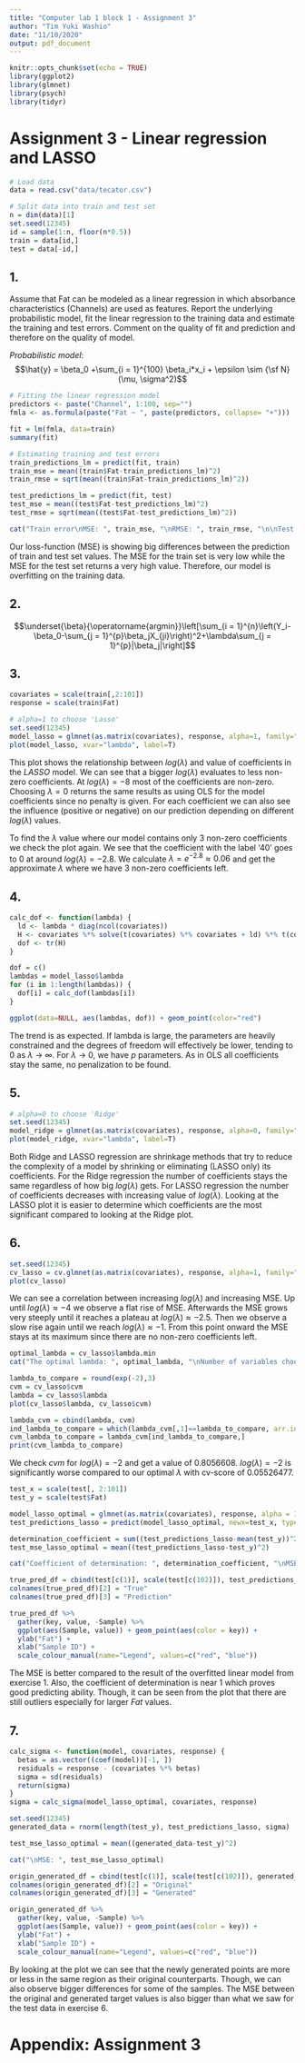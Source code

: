 ```yaml
---
title: "Computer lab 1 block 1 - Assignment 3"
author: "Tim Yuki Washio"
date: "11/10/2020"
output: pdf_document
---
```


```r
knitr::opts_chunk$set(echo = TRUE)
library(ggplot2)
library(glmnet)
library(psych)
library(tidyr)
```

# Assignment 3 - Linear regression and LASSO

```r
# Load data 
data = read.csv("data/tecator.csv")

# Split data into train and test set
n = dim(data)[1]
set.seed(12345)
id = sample(1:n, floor(n*0.5))
train = data[id,]
test = data[-id,]
```

## 1.
Assume that Fat can be modeled as a linear regression in which absorbance characteristics (Channels) are used as features. Report the underlying probabilistic model, fit the linear regression to the training data and estimate the training and test errors. Comment on the quality of fit and prediction and therefore on the quality of model.

*Probabilistic model*:
$$\hat{y} = \beta_0 +\sum_{i = 1}^{100} \beta_i*x_i + \epsilon \sim {\sf N}(\mu, \sigma^2)$$

```r
# Fitting the linear regression model
predictors <- paste("Channel", 1:100, sep="")
fmla <- as.formula(paste("Fat ~ ", paste(predictors, collapse= "+")))

fit = lm(fmla, data=train)
summary(fit)

# Estimating training and test errors
train_predictions_lm = predict(fit, train)
train_mse = mean((train$Fat-train_predictions_lm)^2)
train_rmse = sqrt(mean((train$Fat-train_predictions_lm)^2))

test_predictions_lm = predict(fit, test)
test_mse = mean((test$Fat-test_predictions_lm)^2)
test_rmse = sqrt(mean((test$Fat-test_predictions_lm)^2))

cat("Train error\nMSE: ", train_mse, "\nRMSE: ", train_rmse, "\n\nTest error\nMSE: ", test_mse, "\nRMSE: ", test_rmse)
```

Our loss-function (MSE) is showing big differences between the prediction of train and test set values. The MSE for the train set is very low while the MSE for the test set returns a very high value. Therefore, our model is overfitting on the training data.

## 2.

$$\underset{\beta}{\operatorname{argmin}}\left[\sum_{i = 1}^{n}\left(Y_i-\beta_0-\sum_{j = 1}^{p}\beta_jX_{ji}\right)^2+\lambda\sum_{j = 1}^{p}|\beta_j|\right]$$

## 3.

```r
covariates = scale(train[,2:101])
response = scale(train$Fat)

# alpha=1 to choose 'Lasso'
set.seed(12345)
model_lasso = glmnet(as.matrix(covariates), response, alpha=1, family="gaussian")
plot(model_lasso, xvar="lambda", label=T)
```

This plot shows the relationship between $log(\lambda)$ and value of coefficients in the *LASSO* model. We can see that a bigger $log(\lambda)$ evaluates to less non-zero coefficients. At $log(\lambda) = -8$ most of the coefficients are non-zero. Choosing $\lambda=0$ returns the same results as using OLS for the model coefficients since no penalty is given. For each coefficient we can also see the influence (positive or negative) on our prediction depending on different $log(\lambda)$ values.

To find the $\lambda$ value where our model contains only 3 non-zero coefficients we check the plot again.
We see that the coefficient with the label '40' goes to 0 at around $log(\lambda) = -2.8$. We calculate $\lambda = e^{-2.8} \approx 0.06$ and get the approximate $\lambda$ where we have 3 non-zero coefficients left.

## 4.

```r
calc_dof <- function(lambda) {
  ld <- lambda * diag(ncol(covariates))
  H <- covariates %*% solve(t(covariates) %*% covariates + ld) %*% t(covariates)
  dof <- tr(H)
}

dof = c()
lambdas = model_lasso$lambda
for (i in 1:length(lambdas)) {
  dof[i] = calc_dof(lambdas[i])
}

ggplot(data=NULL, aes(lambdas, dof)) + geom_point(color="red")
```

The trend is as expected. If lambda is large, the parameters are heavily constrained and the degrees of freedom will effectively be lower, tending to 0 as $\lambda$ -> $\infty$. For $\lambda$ -> $0$, we have *p* parameters. As in OLS all coefficients stay the same, no penalization to be found.

## 5.

```r
# alpha=0 to choose 'Ridge'
set.seed(12345)
model_ridge = glmnet(as.matrix(covariates), response, alpha=0, family="gaussian")
plot(model_ridge, xvar="lambda", label=T)

```

Both Ridge and LASSO regression are shrinkage methods that try to reduce the complexity of a model by shrinking or eliminating (LASSO only) its coefficients. For the Ridge regression the number of coefficients stays the same regardless of how big $log(\lambda)$ gets. For LASSO regression the number of coefficients decreases with increasing value of $log(\lambda)$. Looking at the LASSO plot it is easier to determine which coefficients are the most significant compared to looking at the Ridge plot.

## 6.

```r
set.seed(12345)
cv_lasso = cv.glmnet(as.matrix(covariates), response, alpha=1, family="gaussian", lambda=seq(0,1,0.001))
plot(cv_lasso)
```

We can see a correlation between increasing $log(\lambda)$ and increasing MSE. Up until $log(\lambda) \approx  -4$ we observe a flat rise of MSE. Afterwards the MSE grows very steeply until it reaches a plateau at $log(\lambda) \approx  -2.5$. Then we observe a slow rise again until we reach $log(\lambda) \approx  -1$. From this point onward the MSE stays at its maximum since there are no non-zero coefficients left.

```r
optimal_lambda = cv_lasso$lambda.min
cat("The optimal lambda: ", optimal_lambda, "\nNumber of variables choosen: ", length(coef(cv_lasso, s="lambda.min")))
```

```r
lambda_to_compare = round(exp(-2),3)
cvm = cv_lasso$cvm
lambda = cv_lasso$lambda
plot(cv_lasso$lambda, cv_lasso$cvm)

lambda_cvm = cbind(lambda, cvm)
ind_lambda_to_compare = which(lambda_cvm[,1]==lambda_to_compare, arr.ind = TRUE)
cvm_lambda_to_compare = lambda_cvm[ind_lambda_to_compare,]
print(cvm_lambda_to_compare)
```

We check *cvm* for $log(\lambda)=-2$ and get a value of 0.8056608. $log(\lambda)=-2$ is significantly worse compared to our optimal $\lambda$ with cv-score of 0.05526477.

```r
test_x = scale(test[, 2:101])
test_y = scale(test$Fat)

model_lasso_optimal = glmnet(as.matrix(covariates), response, alpha = 1, lambda=optimal_lambda)
test_predictions_lasso = predict(model_lasso_optimal, newx=test_x, type="response")

determination_coefficient = sum((test_predictions_lasso-mean(test_y))^2)/sum((test_y-mean(test_y))^2)
test_mse_lasso_optimal = mean((test_predictions_lasso-test_y)^2)

cat("Coefficient of determination: ", determination_coefficient, "\nMSE: ", test_mse_lasso_optimal)

true_pred_df = cbind(test[c(1)], scale(test[c(102)]), test_predictions_lasso)
colnames(true_pred_df)[2] = "True"
colnames(true_pred_df)[3] = "Prediction"

true_pred_df %>% 
  gather(key, value, -Sample) %>% 
  ggplot(aes(Sample, value)) + geom_point(aes(color = key)) +
  ylab("Fat") +
  xlab("Sample ID") + 
  scale_colour_manual(name="Legend", values=c("red", "blue"))
```

The MSE is better compared to the result of the overfitted linear model from exercise 1. Also, the coefficient of determination is near 1 which proves good predicting ability. Though, it can be seen from the plot that there are still outliers especially for larger *Fat* values. 

## 7.
 
```r
calc_sigma <- function(model, covariates, response) {
  betas = as.vector((coef(model))[-1, ])
  residuals = response - (covariates %*% betas)
  sigma = sd(residuals)
  return(sigma)
}
sigma = calc_sigma(model_lasso_optimal, covariates, response)

set.seed(12345)
generated_data = rnorm(length(test_y), test_predictions_lasso, sigma)

test_mse_lasso_optimal = mean((generated_data-test_y)^2)

cat("\nMSE: ", test_mse_lasso_optimal)

origin_generated_df = cbind(test[c(1)], scale(test[c(102)]), generated_data)
colnames(origin_generated_df)[2] = "Original"
colnames(origin_generated_df)[3] = "Generated"

origin_generated_df %>% 
  gather(key, value, -Sample) %>% 
  ggplot(aes(Sample, value)) + geom_point(aes(color = key)) +
  ylab("Fat") +
  xlab("Sample ID") + 
  scale_colour_manual(name="Legend", values=c("red", "blue"))
```
By looking at the plot we can see that the newly generated points are more or less in the same region as their original counterparts. Though, we can also observe bigger differences for some of the samples. The MSE between the original and generated target values is also bigger than what we saw for the test data in exercise 6. 


\newpage
# Appendix: Assignment 3

```r
```
